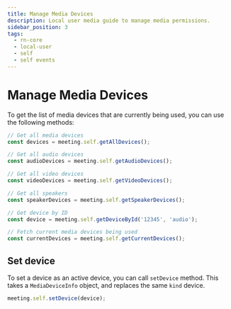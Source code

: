 ```yaml
---
title: Manage Media Devices
description: Local user media guide to manage media permissions.
sidebar_position: 3
tags:
  - rn-core
  - local-user
  - self
  - self events
---
```


# Manage Media Devices

To get the list of media devices that are currently being used, you can
use the following methods:

```js
// Get all media devices
const devices = meeting.self.getAllDevices();

// Get all audio devices
const audioDevices = meeting.self.getAudioDevices();

// Get all video devices
const videoDevices = meeting.self.getVideoDevices();

// Get all speakers
const speakerDevices = meeting.self.getSpeakerDevices();

// Get device by ID
const device = meeting.self.getDeviceById('12345', 'audio');

// Fetch current media devices being used
const currentDevices = meeting.self.getCurrentDevices();
```

## Set device

To set a device as an active device, you can call `setDevice` method. This takes
a `MediaDeviceInfo` object, and replaces the same `kind` device.

```js
meeting.self.setDevice(device);
```

<head>
  <title>React Native Core Manage Media Devices</title>
</head>
